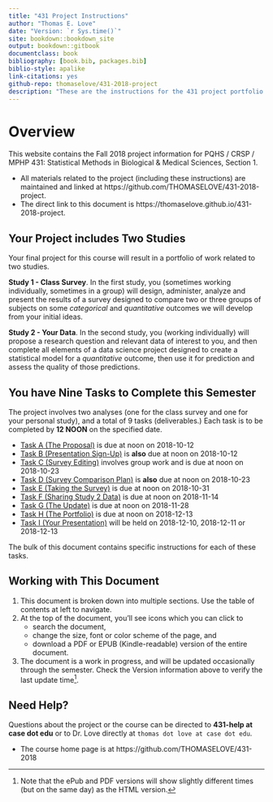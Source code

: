 ```yaml
--- 
title: "431 Project Instructions"
author: "Thomas E. Love"
date: "Version: `r Sys.time()`"
site: bookdown::bookdown_site
output: bookdown::gitbook
documentclass: book
bibliography: [book.bib, packages.bib]
biblio-style: apalike
link-citations: yes
github-repo: thomaselove/431-2018-project
description: "These are the instructions for the 431 project portfolio in Fall 2018."
---
```


# Overview {-}

This website contains the Fall 2018 project information for PQHS / CRSP / MPHP 431: Statistical Methods in Biological & Medical Sciences, Section 1. 

- All materials related to the project (including these instructions) are maintained and linked at https://github.com/THOMASELOVE/431-2018-project. 
- The direct link to this document is https://thomaselove.github.io/431-2018-project.

## Your Project includes Two Studies {-}

Your final project for this course will result in a portfolio of work related to two studies.

**Study 1 - Class Survey**. In the first study, you (sometimes working individually, sometimes in a group) will design, administer, analyze and present the results of a survey designed to compare two or three groups of subjects on some *categorical* and *quantitative* outcomes we will develop from your initial ideas.

**Study 2 - Your Data**. In the second study, you (working individually) will propose a research question and relevant data of interest to you, and then complete all elements of a data science project designed to create a statistical model for a *quantitative* outcome, then use it for prediction and assess the quality of those predictions.

## You have Nine Tasks to Complete this Semester {-}

The project involves two analyses (one for the class survey and one for your personal study), and a total of 9 tasks (deliverables.) Each task is to be completed by **12 NOON** on the specified date.

- [Task A (The Proposal)](#taskA) is due at noon on 2018-10-12
- [Task B (Presentation Sign-Up)](#taskB) is **also** due at noon on 2018-10-12
- [Task C (Survey Editing)](#taskC) involves group work and is due at noon on 2018-10-23
- [Task D (Survey Comparison Plan)](#taskD) is **also** due at noon on 2018-10-23
- [Task E (Taking the Survey)](#taskE) is due at noon on 2018-10-31
- [Task F (Sharing Study 2 Data)](#taskF) is due at noon on 2018-11-14
- [Task G (The Update)](#taskG) is due at noon on 2018-11-28
- [Task H (The Portfolio)](#taskH) is due at noon on 2018-12-13
- [Task I (Your Presentation)](#taskI) will be held on 2018-12-10, 2018-12-11 or 2018-12-13

The bulk of this document contains specific instructions for each of these tasks.

## Working with This Document {-}

1. This document is broken down into multiple sections. Use the table of contents at left to navigate. 
2. At the top of the document, you'll see icons which you can click to 
    - search the document, 
    - change the size, font or color scheme of the page, and 
    - download a PDF or EPUB (Kindle-readable) version of the entire document.
3. The document is a work in progress, and will be updated occasionally through the semester. Check the Version information above to verify the last update time^[Note that the ePub and PDF versions will show slightly different times (but on the same day) as the HTML version.].

## Need Help? {-}

Questions about the project or the course can be directed to **431-help at case dot edu** or to Dr. Love directly at `thomas dot love at case dot edu`.

- The course home page is at https://github.com/THOMASELOVE/431-2018

